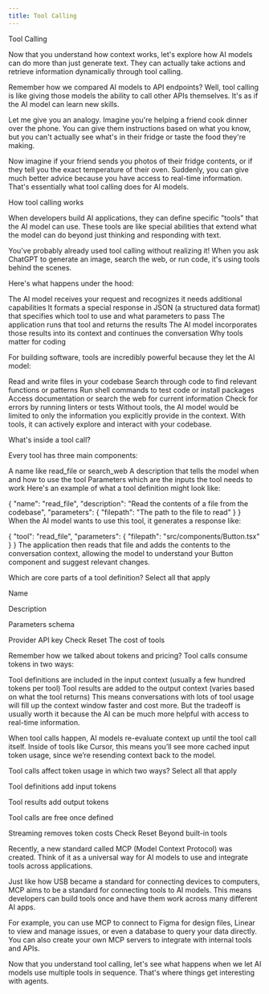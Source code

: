 ```yaml
---
title: Tool Calling
---
```

<MuxPlayer playbackId="TVEI1qteP9PzBGojxcJazbO24ipeCrwAaYERrJMIXag" />

Tool Calling

Now that you understand how context works, let's explore how AI models can do more than just generate text. They can actually take actions and retrieve information dynamically through tool calling.

Remember how we compared AI models to API endpoints? Well, tool calling is like giving those models the ability to call other APIs themselves. It's as if the AI model can learn new skills.

Let me give you an analogy. Imagine you're helping a friend cook dinner over the phone. You can give them instructions based on what you know, but you can't actually see what's in their fridge or taste the food they're making.

Now imagine if your friend sends you photos of their fridge contents, or if they tell you the exact temperature of their oven. Suddenly, you can give much better advice because you have access to real-time information. That's essentially what tool calling does for AI models.

How tool calling works

When developers build AI applications, they can define specific "tools" that the AI model can use. These tools are like special abilities that extend what the model can do beyond just thinking and responding with text.

You've probably already used tool calling without realizing it! When you ask ChatGPT to generate an image, search the web, or run code, it's using tools behind the scenes.

Here's what happens under the hood:

The AI model receives your request and recognizes it needs additional capabilities
It formats a special response in JSON (a structured data format) that specifies which tool to use and what parameters to pass
The application runs that tool and returns the results
The AI model incorporates those results into its context and continues the conversation
Why tools matter for coding

For building software, tools are incredibly powerful because they let the AI model:

Read and write files in your codebase
Search through code to find relevant functions or patterns
Run shell commands to test code or install packages
Access documentation or search the web for current information
Check for errors by running linters or tests
Without tools, the AI model would be limited to only the information you explicitly provide in the context. With tools, it can actively explore and interact with your codebase.

What's inside a tool call?

Every tool has three main components:

A name like read_file or search_web
A description that tells the model when and how to use the tool
Parameters which are the inputs the tool needs to work
Here's an example of what a tool definition might look like:


{
  "name": "read_file",
  "description": "Read the contents of a file from the codebase",
  "parameters": {
    "filepath": "The path to the file to read"
  }
}
When the AI model wants to use this tool, it generates a response like:


{
  "tool": "read_file",
  "parameters": {
    "filepath": "src/components/Button.tsx"
  }
}
The application then reads that file and adds the contents to the conversation context, allowing the model to understand your Button component and suggest relevant changes.

Which are core parts of a tool definition?
Select all that apply

Name

Description

Parameters schema

Provider API key
Check
Reset
The cost of tools

Remember how we talked about tokens and pricing? Tool calls consume tokens in two ways:

Tool definitions are included in the input context (usually a few hundred tokens per tool)
Tool results are added to the output context (varies based on what the tool returns)
This means conversations with lots of tool usage will fill up the context window faster and cost more. But the tradeoff is usually worth it because the AI can be much more helpful with access to real-time information.

When tool calls happen, AI models re-evaluate context up until the tool call itself. Inside of tools like Cursor, this means you’ll see more cached input token usage, since we’re resending context back to the model.

Tool calls affect token usage in which two ways?
Select all that apply

Tool definitions add input tokens

Tool results add output tokens

Tool calls are free once defined

Streaming removes token costs
Check
Reset
Beyond built-in tools

Recently, a new standard called MCP (Model Context Protocol) was created. Think of it as a universal way for AI models to use and integrate tools across applications.

Just like how USB became a standard for connecting devices to computers, MCP aims to be a standard for connecting tools to AI models. This means developers can build tools once and have them work across many different AI apps.

For example, you can use MCP to connect to Figma for design files, Linear to view and manage issues, or even a database to query your data directly. You can also create your own MCP servers to integrate with internal tools and APIs.

Now that you understand tool calling, let's see what happens when we let AI models use multiple tools in sequence. That's where things get interesting with agents.
